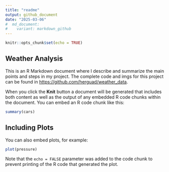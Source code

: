 ```yaml
---
title: "readme"
output: github_document
date: "2025-03-06"
#  md_document:
#    variant: markdown_github
---
```


```r
knitr::opts_chunk$set(echo = TRUE)
```

## Weather Analysis

This is an R Markdown document where I describe and summarize the main points and steps in my project. The complete code and imgs for this project can be found in <https://github.com/herguad/weather_data>.

When you click the **Knit** button a document will be generated that includes both content as well as the output of any embedded R code chunks within the document. You can embed an R code chunk like this:

```r
summary(cars)
```

## Including Plots

You can also embed plots, for example:

```r
plot(pressure)
```

Note that the `echo = FALSE` parameter was added to the code chunk to prevent printing of the R code that generated the plot.
